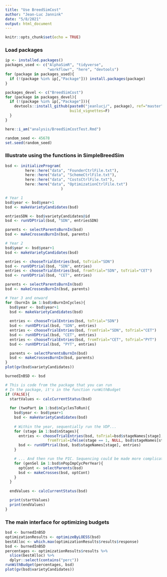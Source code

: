 ```yaml
---
title: "Use BreedSimCost"
author: "Jean-Luc Jannink"
date: "5/8/2021"
output: html_document
---
```


```r
knitr::opts_chunk$set(echo = TRUE)
```

### Load packages
```r
ip <- installed.packages()
packages_used <- c("AlphaSimR", "tidyverse", 
                   "workflowr", "here", "devtools")
for (package in packages_used){
  if (!(package %in% ip[,"Package"])) install.packages(package)
}

packages_devel <- c("BreedSimCost")
for (package in packages_devel){
  if (!(package %in% ip[,"Package"])){
    devtools::install_github(paste0("jeanlucj/", package), ref="master",
                             build_vignettes=F)
  }
}

here::i_am("analysis/BreedSimCostTest.Rmd")

random_seed <- 45678
set.seed(random_seed)

```

### Illustrate using the functions in SimpleBreedSim

```r
bsd <- initializeProgram(
         here::here("data", "FounderCtrlFile.txt"),
         here::here("data", "SchemeCtrlFile.txt"),
         here::here("data", "CostsCtrlFile.txt"), 
         here::here("data", "OptimizationCtrlFile.txt")
                         )
```


```r
# Year 1
bsd$year <- bsd$year+1
bsd <- makeVarietyCandidates(bsd)

entriesSDN <- bsd$varietyCandidates@id
bsd <- runVDPtrial(bsd, "SDN", entriesSDN)

parents <- selectParentsBurnIn(bsd)
bsd <- makeCrossesBurnIn(bsd, parents)

# Year 2
bsd$year <- bsd$year+1
bsd <- makeVarietyCandidates(bsd)

entries <- chooseTrialEntries(bsd, toTrial="SDN")
bsd <- runVDPtrial(bsd, "SDN", entries)
entries <- chooseTrialEntries(bsd, fromTrial="SDN", toTrial="CET")
bsd <- runVDPtrial(bsd, "CET", entries)

parents <- selectParentsBurnIn(bsd)
bsd <- makeCrossesBurnIn(bsd, parents)

# Year 3 and onward
for (burnIn in 1:bsd$nBurnInCycles){
  bsd$year <- bsd$year+1
  bsd <- makeVarietyCandidates(bsd)
  
  entries <- chooseTrialEntries(bsd, toTrial="SDN")
  bsd <- runVDPtrial(bsd, "SDN", entries)
  entries <- chooseTrialEntries(bsd, fromTrial="SDN", toTrial="CET")
  bsd <- runVDPtrial(bsd, "CET", entries)
  entries <- chooseTrialEntries(bsd, fromTrial="CET", toTrial="PYT")
  bsd <- runVDPtrial(bsd, "PYT", entries)

  parents <- selectParentsBurnIn(bsd)
  bsd <- makeCrossesBurnIn(bsd, parents)
}
plot(gv(bsd$varietyCandidates))

burnedInBSD <- bsd
```

```r
# This is code from the package that you can run
# In the package, it's in the function runWithBudget
if (FALSE){
  startValues <- calcCurrentStatus(bsd)
  
  for (twoPart in 1:bsd$nCyclesToRun){
    bsd$year <- bsd$year+1
    bsd <- makeVarietyCandidates(bsd)
    
    # Within the year, sequentially run the VDP...
    for (stage in 1:bsd$nStages){
      entries <- chooseTrialEntries(bsd, toTrial=bsd$stageNames[stage],
                   fromTrial=ifelse(stage == 1, NULL, bsd$stageNames[stage-1]))
      bsd <- runVDPtrial(bsd, bsd$stageNames[stage], entries)
    }

    # ... And then run the PIC. Sequencing could be made more complicated
    for (genSel in 1:bsd$nPopImpCycPerYear){
      optCont <- selectParents(bsd)
      bsd <- makeCrosses(bsd, optCont)
    }
  }
  
  endValues <- calcCurrentStatus(bsd)

  print(startValues)
  print(endValues)
}
```

### The main interface for optimizing budgets

```r
bsd <- burnedInBSD
optimizationResults <- optimizeByLOESS(bsd)
bestAlloc <- which.max(optimizationResults$results$response)
bsd <- burnedInBSD
percentages <- optimizationResults$results %>% 
  slice(bestAlloc) %>% 
  dplyr::select(contains("perc"))
runWithBudget(percentages, bsd)
plot(gv(bsd$varietyCandidates))
```

